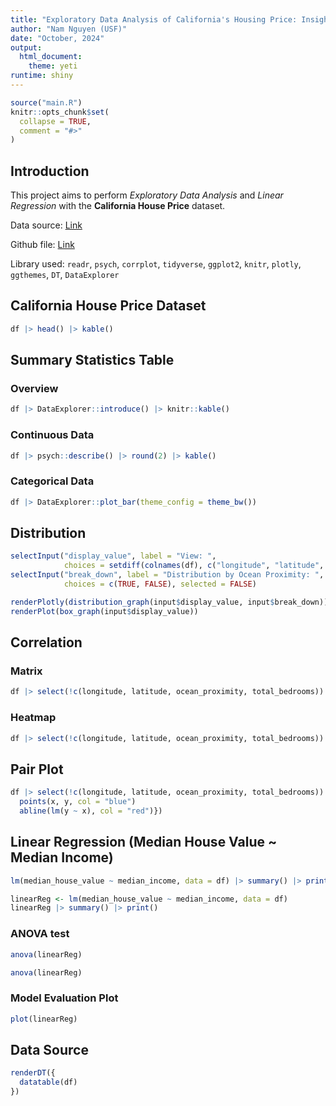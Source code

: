 ---
title: "Exploratory Data Analysis of California's Housing Price: Insights and Trends"
author: "Nam Nguyen (USF)"
date: "October, 2024"
output: 
  html_document:
    theme: yeti
runtime: shiny
---

```{r setup, include = FALSE}
source("main.R")
knitr::opts_chunk$set(
  collapse = TRUE,
  comment = "#>"
)
```

## **Introduction**

This project aims to perform *Exploratory Data Analysis* and *Linear Regression* with the **California House Price** dataset.

Data source: [Link](https://www.kaggle.com/datasets/shibumohapatra/house-price)

Github file: [Link](https://github.com/nnamnguyenn/Exploratory-Data-Analysis-of-California-s-Housing-Price-Insights-and-Trends.git)

Library used: `readr`, `psych`, `corrplot`, `tidyverse`, `ggplot2`, `knitr`, `plotly`, `ggthemes`, `DT`, `DataExplorer`

## California House Price Dataset

```{r}
df |> head() |> kable() 
```

## **Summary Statistics Table**

### Overview

```{r,fig.show = "hold"}
df |> DataExplorer::introduce() |> knitr::kable()
```

### Continuous Data

```{r}
df |> psych::describe() |> round(2) |> kable()

```

### Categorical Data

```{r, , fig.width= 5, fig.height= 5, fig.align='center'}
df |> DataExplorer::plot_bar(theme_config = theme_bw()) 

```

## **Distribution**

```{r, echo = FALSE}
selectInput("display_value", label = "View: ",
            choices = setdiff(colnames(df), c("longitude", "latitude", "ocean_proximity", "total_bedrooms")), selected = 'median_house_value')
selectInput("break_down", label = "Distribution by Ocean Proximity: ",
            choices = c(TRUE, FALSE), selected = FALSE)

```

```{r, fig.show='hold', echo = FALSE}

renderPlotly(distribution_graph(input$display_value, input$break_down))
renderPlot(box_graph(input$display_value))

```

## **Correlation**

### Matrix

```{r, fig.show = 'hold'}
df |> select(!c(longitude, latitude, ocean_proximity, total_bedrooms)) |> cor() |> round(3) |> kable()
```

### Heatmap

```{r, fig.show = 'hold', fig.align='center'}
df |> select(!c(longitude, latitude, ocean_proximity, total_bedrooms)) |> cor() |> corrplot(method = 'color', order = 'AOE', type = "lower", tl.col = "black", tl.srt = 0.00001, tl.cex = 0.75)

```

## **Pair Plot**

```{r, fig.width= 10, fig.height= 10}
df |> select(!c(longitude, latitude, ocean_proximity, total_bedrooms)) |> slice_sample(prop = .05) |> pairs( panel = function(x, y) {
  points(x, y, col = "blue")  
  abline(lm(y ~ x), col = "red")})
```

## **Linear Regression (Median House Value \~ Median Income)**

```{r, eval=FALSE}
lm(median_house_value ~ median_income, data = df) |> summary() |> print()
```

```{r, echo = FALSE}
linearReg <- lm(median_house_value ~ median_income, data = df) 
linearReg |> summary() |> print()
```

### ANOVA test

```{r, eval = FALSE}
anova(linearReg)
```

```{r, echo = FALSE}
anova(linearReg)
```

### Model Evaluation Plot

```{r, echo = FALSE}
plot(linearReg)
```

## **Data Source**

```{r, echo = FALSE, fig.align='center'}
renderDT({
  datatable(df)
})
```
